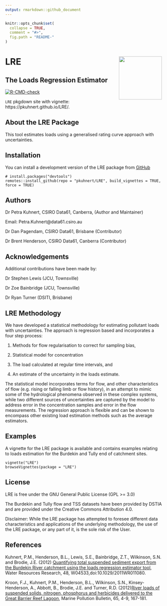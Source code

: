 ```yaml
---
output: rmarkdown::github_document
---
```


<!-- README.md is generated from README.Rmd. Please edit that file -->

```r
knitr::opts_chunk$set(
  collapse = TRUE,
  comment = "#>",
  fig.path = "README-"
)
```

# LRE <img src='man/figures/LRE_logo.jpg' align="right" height="138.5" />
## The Loads Regression Estimator


[![R-CMD-check](https://github.com/pkuhnert/LRE/workflows/R-CMD-check/badge.svg)](https://github.com/pkuhnert/LRE/actions)

`LRE` pkgdown site with vignette: https://pkuhnert.github.io/LRE/.


## About the LRE Package

This tool estimates loads using a generalised rating curve approach with uncertainties.



## Installation

You can install a development version of the LRE package from [GitHub](https://github.com/pkuhnert/LRE)

```
# install.packages("devtools")
remotes::install_github(repo = "pkuhnert/LRE", build_vignettes = TRUE, force = TRUE)
```


## Authors


Dr Petra Kuhnert, CSIRO Data61, Canberra, (Author and Maintainer)

Email: Petra.Kuhnert@data61.csiro.au


Dr Dan Pagendam, CSIRO Data61, Brisbane (Contributor)

Dr Brent Henderson, CSIRO Data61, Canberra (Contributor)


## Acknowledgements

Additional contributions have been made by:

Dr Stephen Lewis (JCU, Townsville)

Dr Zoe Bainbridge (JCU, Townsville)

Dr Ryan Turner (DSITI, Brisbane)


## LRE Methodology

We have developed a statistical methodology for estimating pollutant loads with uncertainties. The approach is regression based and incorporates a four step process:

(1) Methods for flow regularisation to correct for sampling bias,

(2) Statistical model for concentration

(3) The load calculated at regular time intervals, and

(4) An estimate of the uncertainty in the loads estimate.

The statistical model incorporates terms for flow, and other characteristics of flow (e.g. rising or falling limb or flow history), in an attempt to mimic some of the hydrological phenomena observed in these complex systems, while two different sources of uncertainties are captured by the model to address error in the concentration samples and error in the flow measurements. The regression approach is flexible and can be shown to encompass other existing load estimation methods such as the average estimators.




## Examples

A vignette for the LRE package is available and contains examples relating to loads estimation for the Burdekin and
Tully end of catchment sites.

```
vignette("LRE")
browseVignettes(package = "LRE")
```



## License

LRE is free under the GNU General Public License (GPL >= 3.0)

The Burdekin and Tully flow and TSS datasets have been provided by DSTIA and are provided under the Creative Commons Attribution 4.0.

Disclaimer: While the LRE package has attempted to foresee different data characteristics and applications of the underlying methodology, the use of the LRE package, or any part of it, is the sole risk of the User. 

## References

Kuhnert, P.M., Henderson, B.L., Lewis, S.E., Bainbridge, Z.T., Wilkinson, S.N. and Brodie, J.E. (2012) 
[Quantifying total suspended sediment export from the Burdekin River catchment using the loads regression estimator tool](https://agupubs.onlinelibrary.wiley.com/doi/full/10.1029/2011WR011080),
Water Resources Research, 48, W04533,doi:10.1029/2011WR011080. 

Kroon, F.J., Kuhnert, P.M., Henderson, B.L., Wilkinson, S.N., Kinsey-Henderson, A., Abbott, B., Brodie, J.E. and Turner, R.D. (2012)[River loads of suspended solids, nitrogen, phosphorus and herbicides delivered to the Great Barrier Reef Lagoon](https://www.sciencedirect.com/science/article/pii/S0025326X11005583), Marine Pollution Bulletin, 65, 4-9, 167-181.


